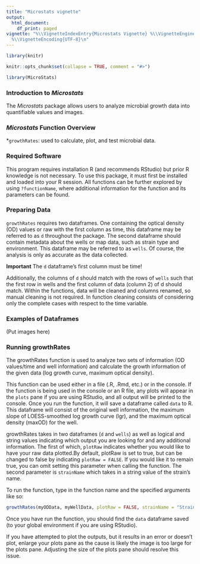 ---
title: "Microstats vignette"
output:
  html_document:
    df_print: paged
vignette: "%\\VignetteIndexEntry{Microstats Vignette} %\\VignetteEngine{knitr::rmarkdown}
  %\\VignetteEncoding{UTF-8}\n"
---

```{r setup, message=FALSE, echo=FALSE}
library(knitr)
```

```{r, include = FALSE}
knitr::opts_chunk$set(collapse = TRUE, comment = "#>")
```

```{r, echo = FALSE}
library(MicroStats)
```

### Introduction to <i>Microstats</i>

The <i>Microstats</i> package allows users to analyze microbial growth data into quantifiable values and images.


### <i>Microstats</i> Function Overview
*`growthRates`: used to calculate, plot, and test microbial data.


### Required Software
This program requires installation R (and recommends RStudio) but prior R knowledge is not necessary. To use this package, it must first be installed and loaded into your R session. All functions can be further explored by using `?functionName`, where additional information for the function and its parameters can be found.


### Preparing Data
`growthRates` requires two dataframes. One containing the optical density (OD) values or raw with the first column as time, this dataframe may be referred to as `d` throughout the package. The second dataframe should contain metadata about the wells or map data, such as strain type and environment. This dataframe may be referred to as `wells`. Of course, the analysis is only as accurate as the data collected. 

<b>Important</b> The `d` dataframe's first column must be time!

Additionally, the columns of `d` should match with the rows of `wells` such that the first row in wells and the first column of data (column 2) of d should match. Within the functions, data will be cleaned and columns renamed, so manual cleaning is not required. In function cleaning consists of considering only the complete cases with respect to the time variable.

### Examples of Dataframes
(Put images here)


### Running growthRates
The growthRates function is used to analyze two sets of information (OD values/time and well information) and calculate the growth information of the given data (log growth curve, maximum optical density). 

This function can be used either in a file (.R, .Rmd, etc.) or in the console. If the function is being used in the console or an R file, any plots will appear in the `plots` pane if you are using RStudio, and all output will be printed to the console. Once you run the function, it will save a dataframe called `data` to R. This dataframe will consist of the original well information, the maximum slope of LOESS-smoothed log growth curve (lgr), and the maximum optical density (maxOD) for the well.

growthRates takes in two dataframes (`d` and `wells`) as well as logical and string values indicating which output you are looking for and any additional information. The first of which, `plotRaw` indicates whether you would like to have your raw data plotted.By default, plotRaw is set to true, but can be changed to false by indicating `plotRaw = FALSE`. If you would like it to remain true, you can omit setting this parameter when calling the function. The second parameter is `strainName` which takes in a string value of the strain's name.

To run the function, type in the function name and the specified arguments like so:
```r
growthRates(myODData, myWellData, plotRaw = FALSE, strainName = "Strain's name")
```
Once you have run the function, you should find the `data` dataframe saved (to your global environment if you are using RStudio).

If you have attempted to plot the outputs, but it results in an error or doesn't plot, enlarge your plots pane as the cause is likely the image is too large for the plots pane. Adjusting the size of the plots pane should resolve this issue.


